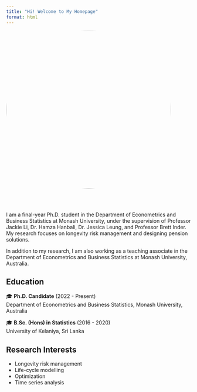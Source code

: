 ```yaml
---
title: "Hi! Welcome to My Homepage"
format: html
---
```



<!-- Add Font Awesome CDN for icons -->
<head>
  <link rel="stylesheet" href="https://cdnjs.cloudflare.com/ajax/libs/font-awesome/6.0.0-beta3/css/all.min.css">
</head>

<!-- Profile Picture -->
<img src="Himasha_Warnakulasooriya.jpg" alt="Profile Picture" style="border-radius: 50%; width: 450px; height: 430px;">
<div style="display: flex; gap: 30px; align-items: center; margin-top: 20px;">
  <a href="https://www.linkedin.com/in/himasha-warnakulasooriya-a29b861b1/" target="_blank" style="text-decoration: none; color: #0077b5; font-size: 24px;">
    <i class="fab fa-linkedin"></i>
  </a>
  <a href="https://scholar.google.com.au/citations?user=sY1f7AcAAAAJ&hl=en" target="_blank" style="text-decoration: none; color: #4285F4; font-size: 24px;">
    <i class="fas fa-graduation-cap"></i>
  </a>
  <a href="https://orcid.org/0000-0002-7937-6136" target="_blank" style="text-decoration: none; color: #A6CE39; font-size: 24px;">
    <i class="fas fa-id-card"></i>
  </a>
  <a href="https://www.researchgate.net/profile/Himasha-Warnakulasooriya-2" target="_blank" style="text-decoration: none; color: #00cc99; font-size: 24px;">
    <i class="fab fa-researchgate"></i>
  </a>
  <a href="mailto:himasha.warnakulasooriya@monash.edu" style="text-decoration: none; color: #4285F4; font-size: 24px;">
    <i class="fas fa-envelope"></i>
  </a>
</div>


<p>I am a final-year Ph.D. student in the Department of Econometrics and Business Statistics at Monash University, under the supervision of Professor Jackie Li, Dr. Hamza Hanbali, Dr. Jessica Leung, and Professor Brett Inder. My research focuses on longevity risk management and designing pension solutions.</p>

<p>In addition to my research, I am also working as a teaching associate in the Department of Econometrics and Business Statistics at Monash University, Australia.</p>


## Education {#education}

🎓 **Ph.D. Candidate** (2022 - Present)  
Department of Econometrics and Business Statistics, Monash University, Australia

🎓 **B.Sc. (Hons) in Statistics** (2016 - 2020)  
University of Kelaniya, Sri Lanka

## Research Interests {#reserach-interest}

- Longevity risk management
- Life-cycle modelling
- Optimization
- Time series analysis
